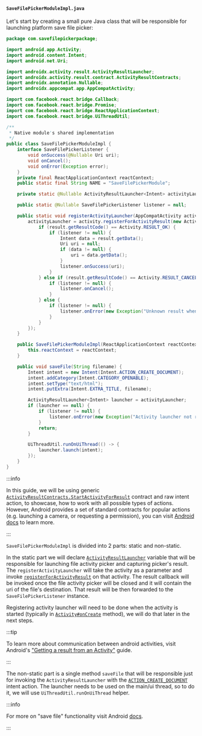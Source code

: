 #### `SaveFilePickerModuleImpl.java`

Let's start by creating a small pure Java class that will be responsible for launching platform save file picker:

```java title="android/src/main/java/com/savefilepickerpackage/SaveFilePickerModuleImpl.java"
package com.savefilepickerpackage;

import android.app.Activity;
import android.content.Intent;
import android.net.Uri;

import androidx.activity.result.ActivityResultLauncher;
import androidx.activity.result.contract.ActivityResultContracts;
import androidx.annotation.Nullable;
import androidx.appcompat.app.AppCompatActivity;

import com.facebook.react.bridge.Callback;
import com.facebook.react.bridge.Promise;
import com.facebook.react.bridge.ReactApplicationContext;
import com.facebook.react.bridge.UiThreadUtil;

/**
 * Native module's shared implementation
 */
public class SaveFilePickerModuleImpl {
    interface SaveFilePickerListener {
        void onSuccess(@Nullable Uri uri);
        void onCancel();
        void onError(Exception error);
    }
    private final ReactApplicationContext reactContext;
    public static final String NAME = "SaveFilePickerModule";

    private static @Nullable ActivityResultLauncher<Intent> activityLauncher = null;

    public static @Nullable SaveFilePickerListener listener = null;

    public static void registerActivityLauncher(AppCompatActivity activity) {
        activityLauncher = activity.registerForActivityResult(new ActivityResultContracts.StartActivityForResult(), result -> {
            if (result.getResultCode() == Activity.RESULT_OK) {
                if (listener != null) {
                    Intent data = result.getData();
                    Uri uri = null;
                    if (data != null) {
                        uri = data.getData();
                    }
                    listener.onSuccess(uri);
                }
            } else if (result.getResultCode() == Activity.RESULT_CANCELED) {
                if (listener != null) {
                    listener.onCancel();
                }
            } else {
                if (listener != null) {
                    listener.onError(new Exception("Unknown result when saving the file"));
                }
            }
        });
    }

    public SaveFilePickerModuleImpl(ReactApplicationContext reactContext) {
        this.reactContext = reactContext;
    }

    public void saveFile(String filename) {
        Intent intent = new Intent(Intent.ACTION_CREATE_DOCUMENT);
        intent.addCategory(Intent.CATEGORY_OPENABLE);
        intent.setType("text/html");
        intent.putExtra(Intent.EXTRA_TITLE, filename);

        ActivityResultLauncher<Intent> launcher = activityLauncher;
        if (launcher == null) {
            if (listener != null) {
                listener.onError(new Exception("Activity launcher not registered"));
            }
            return;
        }

        UiThreadUtil.runOnUiThread(() -> {
            launcher.launch(intent);
        });
    }
}
```

:::info

In this guide, we will be using generic [`ActivityResultContracts.StartActivityForResult`](https://developer.android.com/reference/androidx/activity/result/contract/ActivityResultContracts.StartActivityForResult) contract and raw intent action,
to showcase, how to work with all possible types of actions.
However, Android provides a set of standard contracts for popular actions (e.g. launching a camera, or requesting a permission),
you can visit [Android docs](https://developer.android.com/reference/androidx/activity/result/contract/ActivityResultContracts) to learn more.

:::

`SaveFilePickerModuleImpl` is divided into 2 parts: static and non-static.

In the static part we will declare [`ActivityResultLauncher`](https://developer.android.com/reference/androidx/activity/result/ActivityResultLauncher) variable that will be responsible for launching file activity picker and capturing picker's result.
The `registerActivityLauncher` will take the activity as a parameter and invoke [`registerForActivityResult`](https://developer.android.com/reference/androidx/activity/result/ActivityResultCaller#registerForActivityResult(androidx.activity.result.contract.ActivityResultContract%3CI,O%3E,androidx.activity.result.ActivityResultCallback%3CO%3E))
on that activity. The result callback will be invoked once the file activity picker will be closed and it will contain the uri of the file's destination.
That result will be then forwarded to the `SaveFilePickerListener` instance.

Registering activity launcher will need to be done when the activity is started (typically in [`Activity#onCreate`](https://developer.android.com/reference/android/app/Activity#onCreate(android.os.Bundle)) method), we will do that later in the next steps.

:::tip

To learn more about communication between android activities, visit Android's ["Getting a result from an Activity"](https://developer.android.com/training/basics/intents/result) guide.

:::

The non-static part is a single method `saveFile` that will be responsible just for invoking the `ActivityResultLauncher` with the [`ACTION_CREATE_DOCUMENT`](https://developer.android.com/reference/android/content/Intent#ACTION_CREATE_DOCUMENT) intent action.
The launcher needs to be used on the main/ui thread, so to do it, we will use `UiThreadUtil.runOnUiThread` helper.

:::info

For more on "save file" functionality visit Android [docs](https://developer.android.com/training/data-storage/shared/documents-files#create-file).

:::
